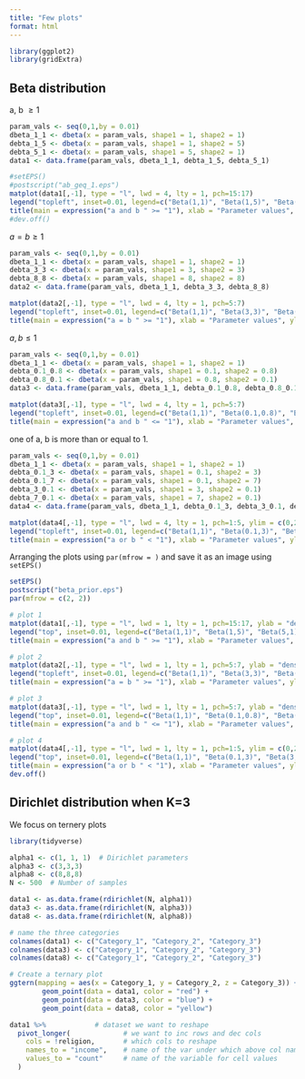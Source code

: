 ```yaml
---
title: "Few plots"
format: html
---
```


```r
library(ggplot2)
library(gridExtra)
```

## Beta distribution
a, b $\geq 1$
```r
param_vals <- seq(0,1,by = 0.01)
dbeta_1_1 <- dbeta(x = param_vals, shape1 = 1, shape2 = 1)
debta_1_5 <- dbeta(x = param_vals, shape1 = 1, shape2 = 5)
debta_5_1 <- dbeta(x = param_vals, shape1 = 5, shape2 = 1)
data1 <- data.frame(param_vals, dbeta_1_1, debta_1_5, debta_5_1)

#setEPS() 
#postscript("ab_geq_1.eps")
matplot(data1[,-1], type = "l", lwd = 4, lty = 1, pch=15:17) 
legend("topleft", inset=0.01, legend=c("Beta(1,1)", "Beta(1,5)", "Beta(5,1)"),col=c("black","red", "green"), lty=1, cex=0.8)
title(main = expression("a and b " >= "1"), xlab = "Parameter values", ylab = "density")
#dev.off()
```

$a = b \geq 1$
```r
param_vals <- seq(0,1,by = 0.01)
dbeta_1_1 <- dbeta(x = param_vals, shape1 = 1, shape2 = 1)
debta_3_3 <- dbeta(x = param_vals, shape1 = 3, shape2 = 3)
debta_8_8 <- dbeta(x = param_vals, shape1 = 8, shape2 = 8)
data2 <- data.frame(param_vals, dbeta_1_1, debta_3_3, debta_8_8)

matplot(data2[,-1], type = "l", lwd = 4, lty = 1, pch=5:7) 
legend("topleft", inset=0.01, legend=c("Beta(1,1)", "Beta(3,3)", "Beta(8,8)"),col=c("black","red", "green"), lty=1, cex=0.8)
title(main = expression("a = b " >= "1"), xlab = "Parameter values", ylab = "density")
```

$a , b \leq 1$
```r
param_vals <- seq(0,1,by = 0.01)
dbeta_1_1 <- dbeta(x = param_vals, shape1 = 1, shape2 = 1)
debta_0.1_0.8 <- dbeta(x = param_vals, shape1 = 0.1, shape2 = 0.8)
debta_0.8_0.1 <- dbeta(x = param_vals, shape1 = 0.8, shape2 = 0.1)
data3 <- data.frame(param_vals, dbeta_1_1, debta_0.1_0.8, debta_0.8_0.1)

matplot(data3[,-1], type = "l", lwd = 4, lty = 1, pch=5:7) 
legend("topleft", inset=0.01, legend=c("Beta(1,1)", "Beta(0.1,0.8)", "Beta(0.8,0.1)"),col=c("black","red", "green"), lty=1, cex=0.8)
title(main = expression("a and b " <= "1"), xlab = "Parameter values", ylab = "density")
```

one of a, b is more than or equal to 1.
```r
param_vals <- seq(0,1,by = 0.01)
dbeta_1_1 <- dbeta(x = param_vals, shape1 = 1, shape2 = 1)
debta_0.1_3 <- dbeta(x = param_vals, shape1 = 0.1, shape2 = 3)
debta_0.1_7 <- dbeta(x = param_vals, shape1 = 0.1, shape2 = 7)
debta_3_0.1 <- dbeta(x = param_vals, shape1 = 3, shape2 = 0.1)
debta_7_0.1 <- dbeta(x = param_vals, shape1 = 7, shape2 = 0.1)
data4 <- data.frame(param_vals, dbeta_1_1, debta_0.1_3, debta_3_0.1, debta_0.1_7 ,debta_7_0.1)

matplot(data4[,-1], type = "l", lwd = 4, lty = 1, pch=1:5, ylim = c(0,2)) 
legend("topleft", inset=0.01, legend=c("Beta(1,1)", "Beta(0.1,3)", "Beta(3,0.1)", "Beta(0.1,7)", "Beta(7,0.1)"),col=c("black","red", "green", "blue", "cyan"), lty=1, cex=0.8)
title(main = expression("a or b " < "1"), xlab = "Parameter values", ylab = "density")
```


Arranging the plots using `par(mfrow = )` and save it as an image using `setEPS()`
```r
setEPS() 
postscript("beta_prior.eps")
par(mfrow = c(2, 2))

# plot 1
matplot(data1[,-1], type = "l", lwd = 1, lty = 1, pch=15:17, ylab = "density", xlab = "Parameter values") 
legend("top", inset=0.01, legend=c("Beta(1,1)", "Beta(1,5)", "Beta(5,1)"),col=c("black","red", "green"), lty=1, cex=0.8)
title(main = expression("a and b " >= "1"), xlab = "Parameter values", ylab = "density")

# plot 2
matplot(data2[,-1], type = "l", lwd = 1, lty = 1, pch=5:7, ylab = "density", xlab = "Parameter values") 
legend("topleft", inset=0.01, legend=c("Beta(1,1)", "Beta(3,3)", "Beta(8,8)"),col=c("black","red", "green"), lty=1, cex=0.8)
title(main = expression("a = b " >= "1"), xlab = "Parameter values", ylab = "density")

# plot 3
matplot(data3[,-1], type = "l", lwd = 1, lty = 1, pch=5:7, ylab = "density", xlab = "Parameter values") 
legend("top", inset=0.01, legend=c("Beta(1,1)", "Beta(0.1,0.8)", "Beta(0.8,0.1)"),col=c("black","red", "green"), lty=1, cex=0.8)
title(main = expression("a and b " <= "1"), xlab = "Parameter values", ylab = "density")

# plot 4
matplot(data4[,-1], type = "l", lwd = 1, lty = 1, pch=1:5, ylim = c(0,2), ylab = "density", xlab = "Parameter values") 
legend("top", inset=0.01, legend=c("Beta(1,1)", "Beta(0.1,3)", "Beta(3,0.1)", "Beta(0.1,7)", "Beta(7,0.1)"),col=c("black","red", "green", "blue", "cyan"), lty=1, cex=0.8)
title(main = expression("a or b " < "1"), xlab = "Parameter values", ylab = "density")
dev.off()
```

## Dirichlet distribution when K=3
We focus on ternery plots

```r
library(tidyverse)
```

```r
alpha1 <- c(1, 1, 1)  # Dirichlet parameters
alpha3 <- c(3,3,3)
alpha8 <- c(8,8,8)
N <- 500  # Number of samples

data1 <- as.data.frame(rdirichlet(N, alpha1))
data3 <- as.data.frame(rdirichlet(N, alpha3))
data8 <- as.data.frame(rdirichlet(N, alpha8))

# name the three categories
colnames(data1) <- c("Category_1", "Category_2", "Category_3") 
colnames(data3) <- c("Category_1", "Category_2", "Category_3")
colnames(data8) <- c("Category_1", "Category_2", "Category_3")

# Create a ternary plot
ggtern(mapping = aes(x = Category_1, y = Category_2, z = Category_3)) +
        geom_point(data = data1, color = "red") +
        geom_point(data = data3, color = "blue") +
        geom_point(data = data8, color = "yellow")    
```

```r
data1 %>%            # dataset we want to reshape
  pivot_longer(             # we want to inc rows and dec cols
    cols = !religion,       # which cols to reshape
    names_to = "income",    # name of the var under which above col names will go
    values_to = "count"     # name of the variable for cell values
  )
```







